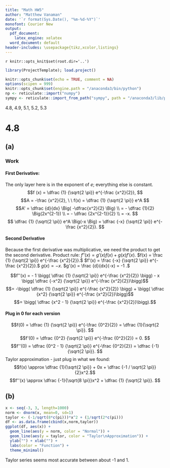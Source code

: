 ```yaml
---
title: "Math HW5"
author: "Matthew Vanaman"
date: '`r format(Sys.Date(), "%m-%d-%Y")`'
monofont: Courier New
output:
  pdf_document: 
    latex_engine: xelatex
  word_document: default
header-includes: \usepackage{tikz,xcolor,listings}
---
```

`r knitr::opts_knit$set(root.dir='..')`

```r
library(ProjectTemplate); load.project()
```

```r
knitr::opts_chunk$set(echo = TRUE, comment = NA)
options(scipen = 999)
knitr::opts_chunk$set(engine.path = "/anaconda3/bin/python")
np <- reticulate::import("numpy")
sympy <- reticulate::import_from_path("sympy", path = "/anaconda3/lib/python3.7/site-packages")
```

4.8, 4.9, 5.1, 5.2, 5.3

# 4.8
## (a)



### Work 

#### First Derivative:
The only layer here is in the exponent of $e$; everything else is constant.
$$f (x) = \dfrac {1} {\sqrt{2 \pi}} e^{-\frac {x^2}{2}}, $$
$$A = -\frac {x^2}{2}, \ \ f(x) = \dfrac {1} {\sqrt{2 \pi}} e^A $$
$$A' = \dfrac {d}{dx} \Big( -\dfrac{x^2}{2} \Big) \\ = - \dfrac {1}{2} \Big(2x^{2-1}) \\ = - \dfrac {2x^{2-1}}{2} \\ = -x. $$
$$ \dfrac {1} {\sqrt{2 \pi}} e^A \Big(-x \Big) = \dfrac {-x} {\sqrt{2 \pi}} e^{-\frac {x^2}{2}}. $$

#### Second Derivative

Because the first derivative was multiplicative, we need the product to get the second derivative. \newline
Product rule: $f''(x) = g'(x) f(x) + g(x) f'(x).$ \newline
$f(x) =  \frac {1} {\sqrt{2 \pi}} e^{-\frac {x^2}{2}}.$ \newline
$f'(x) = \frac {-x} {\sqrt{2 \pi}} e^{-\frac {x^2}{2}}.$ \newline
$g(x) = -x.$\newline
$g'(x) = \frac {d}{dx}(-x) = -1 .$

$$f''(x) =  - 1 \bigg( \dfrac {1} {\sqrt{2 \pi}} e^{-\frac {x^2}{2}} \bigg) - x \bigg( \dfrac {-x^2} {\sqrt{2 \pi}} e^{-\frac {x^2}{2}}\bigg)$$ 
$$= -\bigg( \dfrac {1} {\sqrt{2 \pi}} e^{-\frac {x^2}{2}} \bigg) +  \bigg( \dfrac {x^2} {\sqrt{2 \pi}} e^{-\frac {x^2}{2}}\bigg)$$
$$= \bigg( \dfrac {x^2 - 1} {\sqrt{2 \pi}} e^{-\frac {x^2}{2}}\bigg).$$

#### Plug in 0 for each version

$$f(0) = \dfrac {1} {\sqrt{2 \pi}} e^{-\frac {0^2}{2}} = \dfrac {1}{\sqrt{2 \pi}}. $$
$$f'(0) = \dfrac {0^2} {\sqrt{2 \pi}} e^{-\frac {0^2}{2}} = 0. $$
$$f''(0) = \dfrac {0^2 - 1} {\sqrt{2 \pi}} e^{-\frac {0^2}{2}} = \dfrac {-1} {\sqrt{2 \pi}}. $$\newline
Taylor approximation - just plug in what we found:
$$f(x) \approx \dfrac {1}{\sqrt{2 \pi}} + 0x + \dfrac {-1 / \sqrt{2 \pi}} {2}x^2.$$
$$f''(x) \approx \dfrac {-1}{\sqrt{8 \pi}}x^2 + \dfrac {1} {\sqrt{2 \pi}}. $$

## (b)

```r
x <- seq(-3, 3, length=1000)
norm <- dnorm(x, mean=0, sd=1)
taylor <- (-1/sqrt(8*c(pi)))*x^2 + (1/sqrt(2*c(pi)))
df <- as.data.frame(cbind(x,norm,taylor))
ggplot(df, aes(x)) +
  geom_line(aes(y = norm, color = "Normal")) +
  geom_line(aes(y = taylor, color = "Taylor\nApproximation")) +
  ylab("") + xlab("") +
  labs(color = "Function") +
  theme_minimal()
```

Taylor series seems most accurate between about -1 and 1.